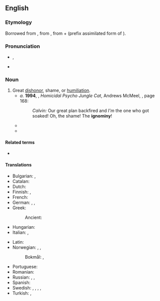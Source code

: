 ==English==

===Etymology===
Borrowed from {{bor|en|fr|ignominie}}, from {{der|en|la|ignōminia}}, from {{m|la|ig-||not}} + {{m|la|nomen||name}} (prefix assimilated form of {{m|la|in-}}).

===Pronunciation===
* {{a|UK|US}} {{enPR|ĭg'nə-mĭn'ē}}, {{IPA|en|/ˈɪɡnəmɪni/}}
* {{a|US}} {{IPA|en|/ˈɪɡnɑmɪni/}}

===Noun===
{{en-noun|~|ignominies}}

# Great [[dishonor]], shame, or [[humiliation]].
#* ''a.'' '''1994''', {{w|Bill Watterson}}, ''Homicidal Psycho Jungle Cat'', Andrews McMeel, {{ISBN|0-83621769-1}}, page 168:
#*: ''Calvin:'' Our great plan backfired and ''I'm''<!--italic and bold--> the one who got soaked! Oh, the shame! The '''ignominy'''!<!--original in majuscules-->
#* {{quote-web|en|date=18 November 2014|author=Daniel Taylor|title=England and Wayne Rooney see off Scotland in their own back yard|work=The Guardian|url=http://www.theguardian.com/football/2014/nov/18/scotland-england-international-friendly-match-report|passage=It was tribal, almost relentless and, in the case of the official England band, there was a degree of '''ignominy''', too, for repeatedly playing a tune for which the words go “Fuck the IRA”, something that could lead to a full breakdown of their relationship with the FA.}}
#* {{quote-web
|en
|date=2018-05-22
|author=Liz Robbins
|author2=Maya Salam
|title=‘I Am Not Racist’: Lawyer Issues Apology One Week After Rant
|work=New York Times
|url=https://www.nytimes.com/2018/05/22/nyregion/schlossberg-i-am-not-racist-lawyer-issues-apology.html?auth=login-email&login=email
|passage=The lawyer who shot to '''ignominy''' last week with a racist rant at a Manhattan lunch spot apologized Tuesday on social media, where a video of his threat to call immigration agents on Spanish-speaking workers had first gone viral.}}

====Related terms====
* {{l|en|ignominious}}

====Translations====
{{trans-top|great dishonor, shame, or humiliation}}
* Bulgarian: {{t+|bg|срам|m}}, {{t+|bg|позор|m}}
* Catalan: {{t|ca|ignomínia|f}}
* Dutch: {{t+|nl|schaamte}}
* Finnish: {{t+|fi|häpeä}}, {{t|fi|häpeällinen teko}}
* French: {{t+|fr|ignominie|f}}
* German: {{t+|de|Schmach|m}}, {{t+|de|Schande|f}}, {{t|de|Schändlichkeit|f}}
* Greek:
*: Ancient: {{t|grc|ἀτιμία|f}}
* Hungarian: {{t+|hu|gyalázat}}
* Italian: {{t+|it|ignominia|f}}, {{t+|it|infamia|f}}
{{trans-mid}}
* Latin: {{t|la|ignominia}}
* Norwegian: {{t|no|skjensel|m}}, {{t+|no|vanære|m}}, {{t+|no|skam|m}}
*: Bokmål: {{t+|nb|vanære|m|f}}, {{t+|nb|skam|m|f}}
* Portuguese: {{t+|pt|ignomínia|f}}
* Romanian: {{t+|ro|ignominie|f}}
* Russian: {{t+|ru|бесче́стие|n}}, {{t+|ru|позо́р|m}}, {{t+|ru|срам|m}}
* Spanish: {{t+|es|ignominia}}
* Swedish: {{t+|sv|vanära}}, {{t+|sv|skam}}, {{t+|sv|nesa}}, {{t+|sv|skymf}}, {{t+|sv|smälek}}
* Turkish: {{t+|tr|alçaklık}}, {{t+|tr|rezalet}}
{{trans-bottom}}